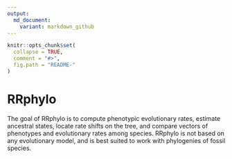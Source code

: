 ```yaml
---
output:
  md_document:
    variant: markdown_github
---
```


<!-- README.md is generated from README.Rmd. Please edit that file -->

```r
knitr::opts_chunk$set(
  collapse = TRUE,
  comment = "#>",
  fig.path = "README-"
)
```

# RRphylo

The goal of RRphylo is to compute phenotypic evolutionary rates, estimate ancestral states, locate rate shifts on the tree, and compare vectors of phenotypes and evolutionary rates among species. RRphylo is not based on any evolutionary model, and is best suited to work with phylogenies of fossil species. 

